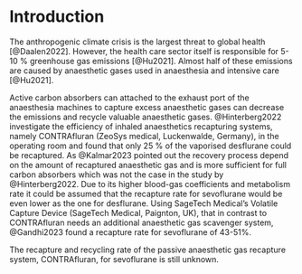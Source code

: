 # Introduction

The anthropogenic climate crisis is the largest threat to global health [@Daalen2022].
However, the health care sector itself is responsible for 5-10 % greenhouse gas emissions [@Hu2021].
Almost half of these emissions are caused by anaesthetic gases used in anaesthesia and intensive care [@Hu2021].

Active carbon absorbers can attached to the exhaust port of the anaesthesia machines to capture excess anaesthetic gases can decrease the emissions and recycle valuable anaesthetic gases.
@Hinterberg2022 investigate the efficiency of inhaled anaesthetics recapturing systems, namely CONTRAfluran (ZeoSys medical, Luckenwalde, Germany), in the operating room and found that only 25 % of the vaporised desflurane could be recaptured.
As @Kalmar2023 pointed out the recovery process depend on the amount of recaptured anaesthetic gas and is more sufficient for full carbon absorbers which was not the case in the study by @Hinterberg2022.
Due to its higher blood-gas coefficients and metabolism rate it could be assumed that the recapture rate for sevoflurane would be even lower as the one for desflurane.
Using SageTech Medical's Volatile Capture Device (SageTech Medical, Paignton, UK), that in contrast to CONTRAfluran needs an additional anaesthetic gas scavenger system, @Gandhi2023 found a recapture rate for sevoflurane of 43-51%.

The recapture and recycling rate of the passive anaesthetic gas recapture system, CONTRAfluran, for sevoflurane is still unknown.

